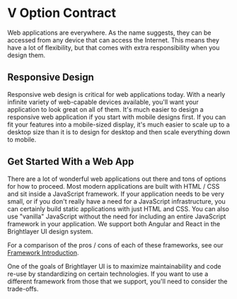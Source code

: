 <!-- KEYWORDS: V Option Smart Contract -->

# V Option Contract

Web applications are everywhere. As the name suggests, they can be accessed from any device that can access the Internet. This means they have a lot of flexibility, but that comes with extra responsibility when you design them.

## Responsive Design

Responsive web design is critical for web applications today. With a nearly infinite variety of web-capable devices available, you'll want your application to look great on all of them. It's much easier to design a responsive web application if you start with mobile designs first. If you can fit your features into a mobile-sized display, it's much easier to scale up to a desktop size than it is to design for desktop and then scale everything down to mobile.

## Get Started With a Web App

There are a lot of wonderful web applications out there and tons of options for how to proceed. Most modern applications are built with HTML / CSS and sit inside a JavaScript framework. If your application needs to be very small, or if you don't really have a need for a JavaScript infrastructure, you can certainly build static applications with just HTML and CSS. You can also use "vanilla" JavaScript without the need for including an entire JavaScript framework in your application. We support both Angular and React in the Brightlayer UI design system.

For a comparison of the pros / cons of each of these frameworks, see our [Framework Introduction](/development/frameworks-web/intro).

One of the goals of Brightlayer UI is to maximize maintainability and code re-use by standardizing on certain technologies. If you want to use a different framework from those that we support, you'll need to consider the trade-offs.
